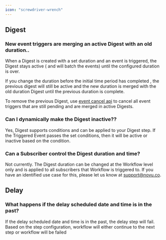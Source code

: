 ```yaml
---
icon: "screwdriver-wrench"
---
```



## Digest

### New event triggers are merging an active Digest with an old duration..

When a Digest is created with a set duration and an event is triggered, the Digest stays active ( and will batch the events) until the configured duration is over.

If you change the duration before the initial time period has completed , the previous digest will still be active and the new duration is merged with the old duration Digest until the previous duration is complete.

To remove the previous Digest, use [event cancel api](/api-reference/events/cancel-triggered-event) to cancel all event triggers that are still pending and are merged in active Digests.

### Can I dynamically make the Digest inactive??

Yes, Digest supports conditions and can be applied to your Digest step. If the Triggered Event passes the set conditions, then it will be active or inactive based on the condition.

### Can a Subscriber control the Digest duration and time?

Not currently. The Digest duration can be changed at the Workflow level only and is applied to all subscribers that Workflow is triggered to. If you have an identified use case for this, please let us know at support@novu.co.

## Delay

### What happens if the delay scheduled date and time is in the past?

If the delay scheduled date and time is in the past, the delay step will fail. Based on the step configuration, workflow will either continue to the next step or workflow will be failed

<ContactSupportSnippet />
